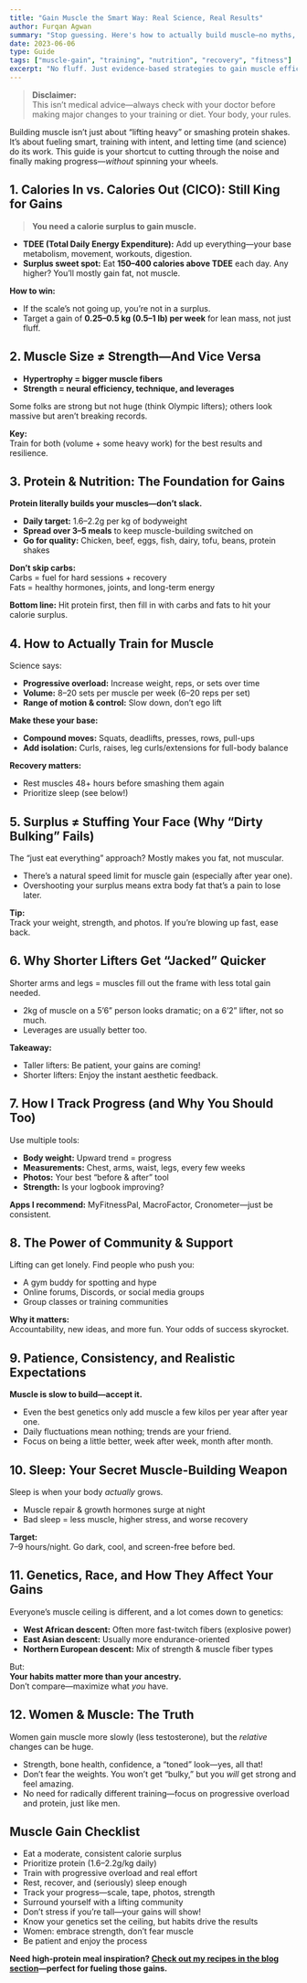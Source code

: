 ```yaml
---
title: "Gain Muscle the Smart Way: Real Science, Real Results"
author: Furqan Agwan
summary: "Stop guessing. Here's how to actually build muscle—no myths, no hype. Everything you need to know about calories, protein, training, and what it really takes to grow."
date: 2023-06-06
type: Guide
tags: ["muscle-gain", "training", "nutrition", "recovery", "fitness"]
excerpt: "No fluff. Just evidence-based strategies to gain muscle efficiently—training, calories, protein, and everything in between."
---
```


> **Disclaimer:**  
> This isn’t medical advice—always check with your doctor before making major changes to your training or diet. Your body, your rules.

<Separator />

<Lead>
  Building muscle isn’t just about “lifting heavy” or smashing protein shakes.
  It’s about fueling smart, training with intent, and letting time (and science)
  do its work. This guide is your shortcut to cutting through the noise and
  finally making progress—<em>without</em> spinning your wheels.
</Lead>

<Separator />

## 1. Calories In vs. Calories Out (CICO): Still King for Gains

> **You need a calorie surplus to gain muscle.**

- **TDEE (Total Daily Energy Expenditure):** Add up everything—your base metabolism, movement, workouts, digestion.
- **Surplus sweet spot:** Eat **150–400 calories above TDEE** each day. Any higher? You’ll mostly gain fat, not muscle.

**How to win:**

- If the scale’s not going up, you’re not in a surplus.
- Target a gain of **0.25–0.5 kg (0.5–1 lb) per week** for lean mass, not just fluff.

<Separator />

## 2. Muscle Size ≠ Strength—And Vice Versa

- **Hypertrophy = bigger muscle fibers**
- **Strength = neural efficiency, technique, and leverages**

Some folks are strong but not huge (think Olympic lifters); others look massive but aren’t breaking records.

**Key:**  
Train for both (volume + some heavy work) for the best results and resilience.

<Separator />

## 3. Protein & Nutrition: The Foundation for Gains

**Protein literally builds your muscles—don’t slack.**

- **Daily target:** 1.6–2.2g per kg of bodyweight
- **Spread over 3–5 meals** to keep muscle-building switched on
- **Go for quality:** Chicken, beef, eggs, fish, dairy, tofu, beans, protein shakes

**Don’t skip carbs:**  
Carbs = fuel for hard sessions + recovery  
Fats = healthy hormones, joints, and long-term energy

**Bottom line:** Hit protein first, then fill in with carbs and fats to hit your calorie surplus.

<Separator />

## 4. How to Actually Train for Muscle

Science says:

- **Progressive overload:** Increase weight, reps, or sets over time
- **Volume:** 8–20 sets per muscle per week (6–20 reps per set)
- **Range of motion & control:** Slow down, don’t ego lift

**Make these your base:**

- **Compound moves:** Squats, deadlifts, presses, rows, pull-ups
- **Add isolation:** Curls, raises, leg curls/extensions for full-body balance

**Recovery matters:**

- Rest muscles 48+ hours before smashing them again
- Prioritize sleep (see below!)

<Separator />

## 5. Surplus ≠ Stuffing Your Face (Why “Dirty Bulking” Fails)

The “just eat everything” approach? Mostly makes you fat, not muscular.

- There’s a natural speed limit for muscle gain (especially after year one).
- Overshooting your surplus means extra body fat that’s a pain to lose later.

**Tip:**  
Track your weight, strength, and photos. If you’re blowing up fast, ease back.

<Separator />

## 6. Why Shorter Lifters Get “Jacked” Quicker

Shorter arms and legs = muscles fill out the frame with less total gain needed.

- 2kg of muscle on a 5’6” person looks dramatic; on a 6’2” lifter, not so much.
- Leverages are usually better too.

**Takeaway:**

- Taller lifters: Be patient, your gains are coming!
- Shorter lifters: Enjoy the instant aesthetic feedback.

<Separator />

## 7. How I Track Progress (and Why You Should Too)

Use multiple tools:

- **Body weight:** Upward trend = progress
- **Measurements:** Chest, arms, waist, legs, every few weeks
- **Photos:** Your best “before & after” tool
- **Strength:** Is your logbook improving?

**Apps I recommend:** MyFitnessPal, MacroFactor, Cronometer—just be consistent.

<Separator />

## 8. The Power of Community & Support

Lifting can get lonely. Find people who push you:

- A gym buddy for spotting and hype
- Online forums, Discords, or social media groups
- Group classes or training communities

**Why it matters:**  
Accountability, new ideas, and more fun. Your odds of success skyrocket.

<Separator />

## 9. Patience, Consistency, and Realistic Expectations

**Muscle is slow to build—accept it.**

- Even the best genetics only add muscle a few kilos per year after year one.
- Daily fluctuations mean nothing; trends are your friend.
- Focus on being a little better, week after week, month after month.

<Separator />

## 10. Sleep: Your Secret Muscle-Building Weapon

Sleep is when your body _actually_ grows.

- Muscle repair & growth hormones surge at night
- Bad sleep = less muscle, higher stress, and worse recovery

**Target:**  
7–9 hours/night. Go dark, cool, and screen-free before bed.

<Separator />

## 11. Genetics, Race, and How They Affect Your Gains

Everyone’s muscle ceiling is different, and a lot comes down to genetics:

- **West African descent:** Often more fast-twitch fibers (explosive power)
- **East Asian descent:** Usually more endurance-oriented
- **Northern European descent:** Mix of strength & muscle fiber types

But:  
**Your habits matter more than your ancestry.**  
Don’t compare—maximize what _you_ have.

<Separator />

## 12. Women & Muscle: The Truth

Women gain muscle more slowly (less testosterone), but the _relative_ changes can be huge.

- Strength, bone health, confidence, a “toned” look—yes, all that!
- Don’t fear the weights. You won’t get “bulky,” but you _will_ get strong and feel amazing.
- No need for radically different training—focus on progressive overload and protein, just like men.

<Separator />

## Muscle Gain Checklist

- Eat a moderate, consistent calorie surplus
- Prioritize protein (1.6–2.2g/kg daily)
- Train with progressive overload and real effort
- Rest, recover, and (seriously) sleep enough
- Track your progress—scale, tape, photos, strength
- Surround yourself with a lifting community
- Don’t stress if you’re tall—your gains will show!
- Know your genetics set the ceiling, but habits drive the results
- Women: embrace strength, don’t fear muscle
- Be patient and enjoy the process

<Separator />

**Need high-protein meal inspiration? [Check out my recipes in the blog section](/blog?category=recipes)—perfect for fueling those gains.**
